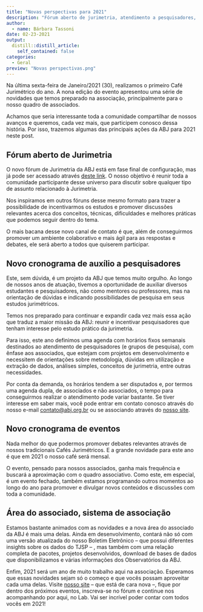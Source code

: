 ```yaml
---
title: "Novas perspectivas para 2021"
description: "Fórum aberto de jurimetria, atendimento a pesquisadores, novo cronograma de eventos e outras atividades previstas da ABJ para este ano"
author:
  - name: Bárbara Tassoni
date: 02-23-2021
output:
  distill::distill_article:
    self_contained: false
categories:
  - Geral
preview: "Novas perspectivas.png"
---
```


Na última sexta-feira de Janeiro/2021 (30), realizamos o primeiro Café 
Jurimétrico do ano. A nona edição do evento apresentou uma série de novidades 
que temos preparado na associação, principalmente para o nosso quadro de 
associados. 

Achamos que seria interessante toda a comunidade compartilhar de nossos avanços 
e queremos, cada vez mais, que participem conosco dessa história. Por isso, 
trazemos algumas das principais ações da ABJ para 2021 neste post. 

## Fórum aberto de Jurimetria 

O novo fórum de Jurimetria da ABJ está em fase final de configuração, mas já 
pode ser acessado através [deste link](https://forum.abj.org.br/). O nosso
objetivo é reunir toda a comunidade participante desse universo para discutir
sobre qualquer tipo de assunto relacionado à Jurimetria. 

Nos inspiramos em outros fóruns desse mesmo formato para trazer a possibilidade 
de incentivarmos os estudos e promover discussões relevantes acerca dos 
conceitos, técnicas, dificuldades e melhores práticas que podemos seguir dentro 
do tema. 

O mais bacana desse novo canal de contato é que, além de conseguirmos promover 
um ambiente colaborativo e mais ágil para as respostas e debates, ele será 
aberto a todos que quiserem participar.

## Novo cronograma de auxílio a pesquisadores

Este, sem dúvida, é um projeto da ABJ que temos muito orgulho. Ao longo de 
nossos anos de atuação, tivemos a oportunidade de auxiliar diversos estudantes e
pesquisadores, não como mentores ou professores, mas na orientação de dúvidas e 
indicando possibilidades de pesquisa em seus estudos jurimétricos. 

Temos nos preparado para continuar e expandir cada vez mais essa ação que traduz
a maior missão da ABJ: reunir e incentivar pesquisadores que tenham interesse 
pelo estudo prático da jurimetria.

Para isso, este ano definimos uma agenda com horários fixos semanais destinados 
ao atendimento de pesquisadores (e grupos de pesquisa), com ênfase aos 
associados, que estejam com projetos em desenvolvimento e necessitem de 
orientações sobre metodologia, dúvidas em utilização e extração de dados, 
análises simples, conceitos de jurimetria, entre outras necessidades.

Por conta da demanda, os horários tendem a ser disputados e, por termos uma 
agenda dupla, de associados e não associados, o tempo para conseguirmos realizar
o atendimento pode variar bastante. Se tiver interesse em saber mais, você pode
entrar em contato conosco através do nosso e-mail [contato@abj.org.br](mailto:contato@abj.org.br) ou se associando através do [nosso site](https://abj.org.br/associados/).

## Novo cronograma de eventos

Nada melhor do que podermos promover debates relevantes através de nossos 
tradicionais Cafés Jurimétricos. E a grande novidade para este ano é que em 2021
o nosso café será mensal. 

O evento, pensado para nossos associados, ganha mais frequência e buscará a 
aproximação com o quadro associativo. Como este, em especial, é um evento 
fechado, também estamos programando outros momentos ao longo do ano para 
promover e divulgar novos conteúdos e discussões com toda a comunidade.

## Área do associado, sistema de associação 

Estamos bastante animados com as novidades e a nova área do associado da ABJ é 
mais uma delas. Ainda em desenvolvimento, contará não só com uma versão 
atualizada do nosso Boletim Eletrônico -- que possui diferentes insights sobre os
dados do TJSP -- , mas também com uma relação completa de pacotes, projetos
desenvolvidos, download de bases de dados que disponibilizamos e várias
informações dos Observatórios da ABJ.

Enfim, 2021 será um ano de muito trabalho aqui na associação. Esperamos que 
essas novidades sejam só o começo e que vocês possam aproveitar cada uma delas.
Visite [nosso site](https://abj.org.br/) -- que está de cara nova --, fique por 
dentro dos próximos eventos, inscreva-se no fórum e continue nos acompanhando 
por aqui, no Lab. Vai ser incrível poder contar com todos vocês em 2021!

